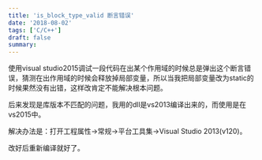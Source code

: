 ```yaml
---
title: 'is_block_type_valid 断言错误'
date: '2018-08-02'
tags: ['C/C++']
draft: false
summary: 
---
```


使用visual studio2015调试一段代码在出某个作用域的时候总是弹出这个断言错误，猜测在出作用域的时候会释放掉局部变量，所以当我把局部变量改为static的时候果然没有出错，这样改肯定不能解决根本问题。

后来发现是库版本不匹配的问题，我用的dll是vs2013编译出来的，而使用是在vs2015中。

解决办法是：打开工程属性->常规->平台工具集->Visual Studio 2013(v120)。  

改好后重新编译就好了。